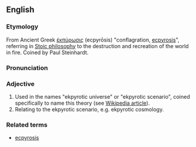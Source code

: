 ==English==

===Etymology===
From Ancient Greek [[ἐκπύρωσις]] (ecpyrōsis) "conflagration, [[ecpyrosis]]", referring in [[w:Stoic philosophy|Stoic philosophy]] to the destruction and recreation of the world in fire.  Coined by Paul Steinhardt.

===Pronunciation===



===Adjective===
# Used in the names "ekpyrotic universe" or "ekpyrotic scenario", coined specifically to name this theory (see [[w:Ekpyrotic|Wikipedia article]]).
# Relating to the ekpyrotic scenario,  e.g. ekpyrotic cosmology.

===Related terms===
*[[ecpyrosis]]
